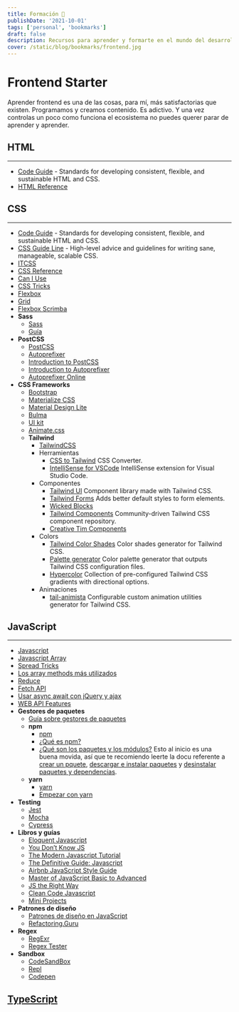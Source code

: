 ```yaml
---
title: Formación 🔖
publishDate: '2021-10-01'
tags: ['personal', 'bookmarks']
draft: false
description: Recursos para aprender y formarte en el mundo del desarrollo web y tecnología en general.
cover: /static/blog/bookmarks/frontend.jpg
---
```


# Frontend Starter

Aprender frontend es una de las cosas, para mí, más satisfactorias que existen. Programamos y creamos contenido. Es adictivo. Y una vez controlas un poco como funciona el ecosistema no puedes querer parar de aprender y aprender.

## HTML

---

- [Code Guide](https://codeguide.co/#html) - Standards for developing consistent, flexible, and sustainable HTML and CSS.
- [HTML Reference](https://htmlreference.io/)

## CSS

---

- [Code Guide](https://codeguide.co/#css) - Standards for developing consistent, flexible, and sustainable HTML and CSS.
- [CSS Guide Line](https://cssguidelin.es/) - High-level advice and guidelines for writing sane, manageable, scalable CSS.
- [ITCSS](https://www.xfive.co/blog/itcss-scalable-maintainable-css-architecture/)
- [CSS Reference](https://cssreference.io/)
- [Can I Use](https://caniuse.com/)
- [CSS Tricks](https://css-tricks.com/)
- [Flexbox](https://css-tricks.com/snippets/css/a-guide-to-flexbox/)
- [Grid](https://css-tricks.com/snippets/css/complete-guide-grid/)
- [Flexbox Scrimba](https://scrimba.com/learn/flexbox)
- **Sass**
  - [Sass](https://sass-lang.com/)
  - [Guía](https://sass-lang.com/guide)
- **PostCSS**
  - [PostCSS](https://github.com/postcss/postcss)
  - [Autoprefixer](https://github.com/postcss/autoprefixer)
  - [Introduction to PostCSS](https://www.sitepoint.com/an-introduction-to-postcss/)
  - [Introduction to Autoprefixer](https://css-tricks.com/autoprefixer/)
  - [Autoprefixer Online](https://autoprefixer.github.io/)
- **CSS Frameworks**
  - [Bootstrap](https://getbootstrap.com/)
  - [Materialize CSS](https://materializecss.com/)
  - [Material Design Lite](https://getmdl.io/)
  - [Bulma](https://bulma.io/)
  - [UI kit](https://getuikit.com/docs/introduction)
  - [Animate.css](https://animate.style/)
  - **Tailwind**
    - [TailwindCSS](https://tailwindcss.com/)
    - Herramientas
      - [CSS to Tailwind](https://transform.tools/css-to-tailwind) CSS Converter.
      - [IntelliSense for VSCode](https://marketplace.visualstudio.com/items?itemName=bradlc.vscode-tailwindcss) IntelliSense extension for Visual Studio Code.
    - Componentes
      - [Tailwind UI](https://tailwindui.com/components) Component library made with Tailwind CSS.
      - [Tailwind Forms](https://github.com/tailwindlabs/tailwindcss-forms) Adds better default styles to form elements.
      - [Wicked Blocks](https://wickedblocks.dev/)
      - [Tailwind Components](https://tailwindcomponents.com/) Community-driven Tailwind CSS component repository.
      - [Creative Tim Components](https://www.creative-tim.com/learning-lab/tailwind-starter-kit/documentation/download)
    - Colors
      - [Tailwind Color Shades](https://javisperez.github.io/tailwindcolorshades/) Color shades generator for Tailwind CSS.
      - [Palette generator](https://adevade.github.io/color-scheme-generator/) Color palette generator that outputs Tailwind CSS configuration files.
      - [Hypercolor](https://hypercolor.dev/#gradients) Collection of pre-configured Tailwind CSS gradients with directional options.
    - Animaciones
      - [tail-animista](https://tail-animista.vercel.app/play/basic/scale-up/scale-up-center) Configurable custom animation utilities generator for Tailwind CSS.

## JavaScript

---

- [Javascript](/blog/chuletas/javascript)
- [Javascript Array](/blog/chuletas/javascript-array)
- [Spread Tricks](/blog/javascript/spread-tricks)
- [Los array methods más utilizados](/blog/javascript/array-methods)
- [Reduce](/blog/javascript/reduce)
- [Fetch API](/blog/javascript/fetch-api)
- [Usar async await con jQuery y ajax](/blog/javascript/ajax-async-await)
- [WEB API Features](https://whatwebcando.today/contacts.html)
- **Gestores de paquetes**
  - [Guía sobre gestores de paquetes](http://codylindley.com/techpro/2013_04_12__package-managers-an-introducto/)
  - **npm**
    - [npm](https://www.npmjs.com/)
    - [¿Qué es npm?](https://docs.npmjs.com/about-npm)
    - [¿Qué son los paquetes y los módulos?](https://docs.npmjs.com/about-packages-and-modules)
    Esto al inicio es una buena movida, así que te recomiendo leerte la docu referente a [crear un pquete](https://docs.npmjs.com/creating-a-package-json-file), [descargar e instalar paquetes](https://docs.npmjs.com/downloading-and-installing-packages-locally) y [desinstalar paquetes y dependencias](https://docs.npmjs.com/uninstalling-packages-and-dependencies).
  - **yarn**
    - [yarn](https://yarnpkg.com/)
    - [Empezar con yarn](https://yarnpkg.com/getting-started)
- **Testing**
  - [Jest](https://jestjs.io/docs/en/getting-started)
  - [Mocha](https://mochajs.org/)
  - [Cypress](https://www.cypress.io/)
- **Libros y guías**
  - [Eloquent Javascript](https://eloquentjs-es.thedojo.mx/)
  - [You Don’t Know JS](https://github.com/getify/You-Dont-Know-JS)
  - [The Modern Javascript Tutorial](https://javascript.info/)
  - [The Definitive Guide: Javascript](https://pepa.holla.cz/wp-content/uploads/2016/08/JavaScript-The-Definitive-Guide-6th-Edition.pdf)
  - [Airbnb JavaScript Style Guide](https://github.com/airbnb/javascript)
  - [Master of JavaScript Basic to Advanced](https://medium.com/@shahaparan2014/master-of-javascript-basic-to-advanced-2019-2d357c21c43)
  - [JS the Right Way](https://jstherightway.org/es-es/)
  - [Clean Code Javascript](https://github.com/ryanmcdermott/clean-code-javascript#table-of-contents)
  - [Mini Projects](https://www.freecodecamp.org/news/javascript-projects-for-beginners)
- **Patrones de diseño**
  - [Patrones de diseño en JavaScript](https://addyosmani.com/resources/essentialjsdesignpatterns/book/)
  - [Refactoring.Guru](https://refactoring.guru/es)
- **Regex**
  - [RegExr](https://regexr.com/)
  - [Regex Tester](https://regex101.com/)
- **Sandbox**
  - [CodeSandBox](https://codesandbox.io/)
  - [Repl](https://repl.it/)
  - [Codepen](https://codepen.io/)

## [TypeScript](https://www.typescriptlang.org/)
